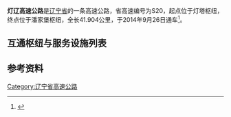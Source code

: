 {{中国高速公路信息框
|省名=Liaoning
|编号=S20
|自定头部=[[File:Liaoning_Expwy_S20_sign_no_name.svg|100px]]
|名称=灯塔 - 辽中高速公路
|路线简称=灯辽
|起点={{China Expwy Name|G15}}灯塔枢纽
|终点={{China Expwy Name|G1}}潘家堡枢纽
|已通车里程=41.904
|最近通车日期=2014年9月26日
}}
'''灯辽高速公路'''是[[辽宁省|辽宁省]]的一条高速公路，省高速编号为S20，起点位于{{China Expwy Name|G15}}灯塔枢纽，终点位于{{China Expwy Name|G1}}潘家堡枢纽，全长41.904公里，于2014年9月26日通车<ref>{{Cite web|title=辽宁境内陆地县 全部通上高速路 _新浪辽宁新闻_新浪辽宁|url=https://ln.sina.com.cn/news/m/2014-09-27/0704112142.html|accessdate=2021-01-26|work=ln.sina.com.cn|archive-date=2021-01-29|archive-url=https://web.archive.org/web/20210129180732/https://ln.sina.com.cn/news/m/2014-09-27/0704112142.html|dead-url=no}}</ref>。

==互通枢纽与服务设施列表==
{{Start expwy exit box|place=1}}
{{Expwy exit item|type=H|name=灯塔|place=[[辽阳市|辽阳市]]<br/>[[灯塔市|灯塔市]]|place rows=3|highway connection={{China Expwy Name|G15}}}}
{{Expwy exit item|type=E|name=灯塔南|road connection={{中国国道名|202}}}}
{{Expwy exit item|type=E|name=佟二堡|road connection={{中国省道名|304|P=辽宁}}}}
{{Expwy exit item|type=E|name=茨榆坨|alias=茨榆坨北|place=[[沈阳市|沈阳市]]<br/>[[辽中区|辽中区]]|place rows=2|road connection={{中国国道名|102}}}}
{{Expwy exit item|type=H|name=潘家堡|highway connection={{China Expwy Name|G1}}}}
{{End expwy exit box|place=1}}

==参考资料==
{{Reflist}}
{{辽宁省高速公路}}
{{辽宁小作品}}

[[Category:辽宁省高速公路|Category:辽宁省高速公路]]